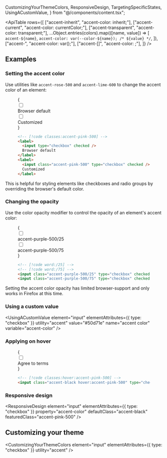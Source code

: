   CustomizingYourThemeColors,
  ResponsiveDesign,
  TargetingSpecificStates,
  UsingACustomValue,
} from "@/components/content.tsx";


<ApiTable
  rows={[
    ["accent-inherit", "accent-color: inherit;"],
    ["accent-current", "accent-color: currentColor;"],
    ["accent-transparent", "accent-color: transparent;"],
    ...Object.entries(colors).map(([name, value]) => [
      `accent-${name}`,
      `accent-color: var(--color-${name}); /* ${value} */`,
    ]),
    ["accent-<custom-property>", "accent-color: var(<custom-property>);"],
    ["accent-[<value>]", "accent-color: <value>;"],
  ]}
/>

## Examples

### Setting the accent color

Use utilities like `accent-rose-500` and `accent-lime-600` to change the accent color of an element:

<Figure>

<Example>
  {
    <div className="flex flex-wrap justify-center gap-6">
      <label className="flex items-center space-x-2">
        <input type="checkbox" defaultChecked />
        <div className="text-sm font-semibold text-gray-900 dark:text-gray-200">Browser default</div>
      </label>
      <label className="flex items-center space-x-2">
        <input type="checkbox" className="accent-pink-500" defaultChecked />
        <div className="text-sm font-semibold text-gray-900 dark:text-gray-200">Customized</div>
      </label>
    </div>
  }
</Example>

```html
<!-- [!code classes:accent-pink-500] -->
<label>
  <input type="checkbox" checked />
  Browser default
</label>
<label>
  <input class="accent-pink-500" type="checkbox" checked />
  Customized
</label>
```

</Figure>

This is helpful for styling elements like checkboxes and radio groups by overriding the browser's default color.

### Changing the opacity

Use the color opacity modifier to control the opacity of an element's accent color:

<Figure>

<Example>
  {
    <div className="flex flex-wrap justify-center gap-6">
      <label className="flex items-center space-x-2">
        <input type="checkbox" defaultChecked className="accent-purple-500/25" />
        <div className="text-sm font-semibold text-gray-900 dark:text-gray-200">accent-purple-500/25</div>
      </label>
      <label className="flex items-center space-x-2">
        <input type="checkbox" className="accent-purple-500/75" defaultChecked />
        <div className="text-sm font-semibold text-gray-900 dark:text-gray-200">accent-purple-500/75</div>
      </label>
    </div>
  }
</Example>

```html
<!-- [!code word:/25] -->
<!-- [!code word:/75] -->
<input class="accent-purple-500/25" type="checkbox" checked />
<input class="accent-purple-500/75" type="checkbox" checked />
```

</Figure>

Setting the accent color opacity has limited browser-support and only works in Firefox at this time.

### Using a custom value

<UsingACustomValue
  element="input"
  elementAttributes={{ type: "checkbox" }}
  utility="accent"
  value="#50d71e"
  name="accent color"
  variable="accent-color"
/>

### Applying on hover

<TargetingSpecificStates property="accent-color">

<Figure>

<Example>
  {
    <div className="flex flex-wrap justify-center gap-6">
      <label className="flex items-center space-x-2">
        <input type="checkbox" className="accent-black hover:accent-pink-500" defaultChecked />
        <div className="text-sm font-semibold text-gray-900 dark:text-gray-200">Agree to terms</div>
      </label>
    </div>
  }
</Example>

```html
<!-- [!code classes:hover:accent-pink-500] -->
<input class="accent-black hover:accent-pink-500" type="checkbox" />
```

</Figure>

</TargetingSpecificStates>

### Responsive design

<ResponsiveDesign
  element="input"
  elementAttributes={{ type: "checkbox" }}
  property="accent-color"
  defaultClass="accent-black"
  featuredClass="accent-pink-500"
/>

## Customizing your theme

<CustomizingYourThemeColors element="input" elementAttributes={{ type: "checkbox" }} utility="accent" />
